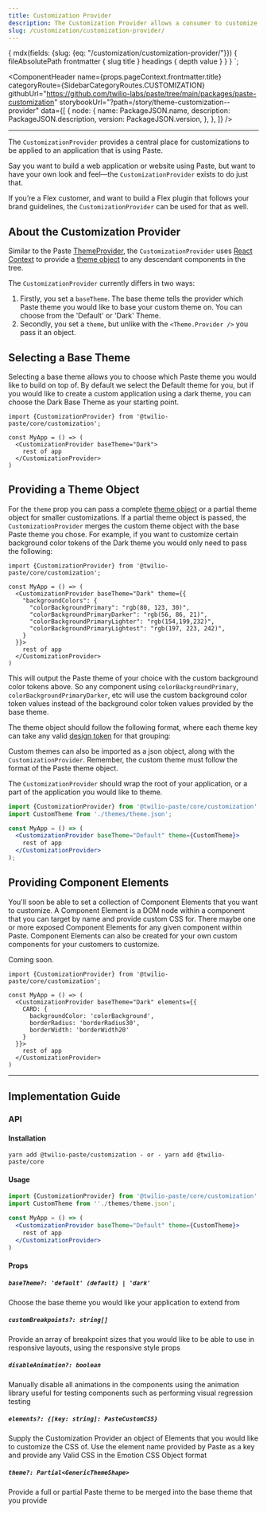 ```yaml
---
title: Customization Provider
description: The Customization Provider allows a consumer to customize the style of Paste components.
slug: /customization/customization-provider/
---
```



  {
    mdx(fields: {slug: {eq: "/customization/customization-provider/"}}) {
      fileAbsolutePath
      frontmatter {
        slug
        title
      }
      headings {
        depth
        value
      }
    }
  }
`;

<ComponentHeader
  name={props.pageContext.frontmatter.title}
  categoryRoute={SidebarCategoryRoutes.CUSTOMIZATION}
  githubUrl="https://github.com/twilio-labs/paste/tree/main/packages/paste-customization"
  storybookUrl="?path=/story/theme-customization--provider"
  data={[
    {
      node: {
        name: PackageJSON.name,
        description: PackageJSON.description,
        version: PackageJSON.version,
      },
    },
  ]}
/>

---

<contentwrapper>

<PageAside data={props.data.mdx} />

<content>

The `CustomizationProvider` provides a central place for customizations to be applied to an application that is using Paste.

Say you want to build a web application or website using Paste, but want to have your own look and feel—the `CustomizationProvider` exists to do just that.

If you&rsquo;re a Flex customer, and want to build a Flex plugin that follows your brand guidelines, the `CustomizationProvider` can be used for that as well.

<ProgrammableAppsCallout />

## About the Customization Provider

Similar to the Paste [ThemeProvider](/tokens/theme-package), the `CustomizationProvider` uses [React Context](https://reactjs.org/docs/context.html) to provide a [theme object](/tokens/theme-package/#theme) to any descendant components in the tree.

The `CustomizationProvider` currently differs in two ways:

1. Firstly, you set a `baseTheme`. The base theme tells the provider which Paste theme you would like to base your custom theme on. You can choose from the 'Default' or 'Dark' Theme.
2. Secondly, you set a `theme`, but unlike with the `<Theme.Provider />` you pass it an object.

## Selecting a Base Theme

Selecting a base theme allows you to choose which Paste theme you would like to build on top of. By default we select the Default theme for you, but if you would like to create a custom application using a dark theme, you can choose the Dark Base Theme as your starting point.

```
import {CustomizationProvider} from '@twilio-paste/core/customization';

const MyApp = () => (
  <CustomizationProvider baseTheme="Dark">
    rest of app
  </CustomizationProvider>
)
```

## Providing a Theme Object

For the `theme` prop you can pass a complete [theme object](/tokens/theme-package#theme) or a partial theme object for smaller customizations. If a partial theme object is passed, the `CustomizationProvider` merges the custom theme object with the base Paste theme you chose. For example, if you want to customize certain background color tokens of the Dark theme you would only need to pass the following:

```
import {CustomizationProvider} from '@twilio-paste/core/customization';

const MyApp = () => (
  <CustomizationProvider baseTheme="Dark" theme={{
    "backgroundColors": {
      "colorBackgroundPrimary": "rgb(80, 123, 30)",
      "colorBackgroundPrimaryDarker": "rgb(56, 86, 21)",
      "colorBackgroundPrimaryLighter": "rgb(154,199,232)",
      "colorBackgroundPrimaryLightest": "rgb(197, 223, 242)",
    }
  }}>
    rest of app
  </CustomizationProvider>
)
```

This will output the Paste theme of your choice with the custom background color tokens above. So any component using `colorBackgroundPrimary`, `colorBackgroundPrimaryDarker`, etc will use the custom background color token values instead of the background color token values provided by the base theme.

The theme object should follow the following format, where each theme key can take any valid [design token](/tokens) for that grouping:

<ThemeObjectDisplay />

Custom themes can also be imported as a json object, along with the `CustomizationProvider`. Remember, the custom theme must follow the format of the Paste theme object.

The `CustomizationProvider` should wrap the root of your application, or a part of the application you would like to theme.

```jsx
import {CustomizationProvider} from '@twilio-paste/core/customization';
import CustomTheme from './themes/theme.json';

const MyApp = () => (
  <CustomizationProvider baseTheme="Default" theme={CustomTheme}>
    rest of app
  </CustomizationProvider>
);
```

## Providing Component Elements

You'll soon be able to set a collection of Component Elements that you want to customize. A Component Element is a DOM node within a component that you can target by name and provide custom CSS for. There maybe one or more exposed Component Elements for any given component within Paste. Component Elements can also be created for your own custom components for your customers to customize.

Coming soon.

```
import {CustomizationProvider} from '@twilio-paste/core/customization';

const MyApp = () => (
  <CustomizationProvider baseTheme="Dark" elements={{
    CARD: {
      backgroundColor: 'colorBackground',
      borderRadius: 'borderRadius30',
      borderWidth: 'borderWidth20'
    }
  }}>
    rest of app
  </CustomizationProvider>
)
```

---

## Implementation Guide

### API

#### Installation

```
yarn add @twilio-paste/customization - or - yarn add @twilio-paste/core
```

#### Usage

```jsx
import {CustomizationProvider} from '@twilio-paste/core/customization';
import CustomTheme from ''./themes/theme.json';

const MyApp = () => (
  <CustomizationProvider baseTheme="Default" theme={CustomTheme}>
    rest of app
  </CustomizationProvider>
)
```

#### Props

##### `baseTheme?: 'default' (default) | 'dark'`

Choose the base theme you would like your application to extend from

##### `customBreakpoints?: string[]`

Provide an array of breakpoint sizes that you would like to be able to use in responsive layouts, using the responsive style props

##### `disableAnimation?: boolean`

Manually disable all animations in the components using the animation library useful for testing components such as performing visual regression testing

##### `elements?: {[key: string]: PasteCustomCSS}`

Supply the Customization Provider an object of Elements that you would like to customize the CSS of. Use the element name provided by Paste as a key and provide any Valid CSS in the Emotion CSS Object format

##### `theme?: Partial<GenericThemeShape>`

Provide a full or partial Paste theme to be merged into the base theme that you provide

<ChangelogRevealer>
  <Changelog />
</ChangelogRevealer>

</content>

</contentwrapper>
